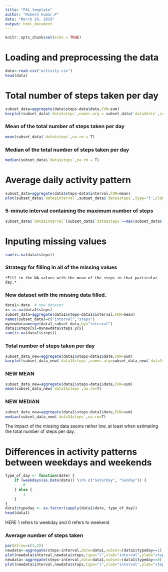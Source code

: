 ```yaml
---
title: "PA1_template"
author: "Mukesh kumar.P"
date: "March 29, 2019"
output: html_document
---
```


```r
knitr::opts_chunk$set(echo = TRUE)
```






# **Loading and preprocessing the data**
```r
data<-read.csv("activity.csv")
head(data)
```



# **Total number of steps taken per day**
```r
subset_data=aggregate(data$steps~data$date,FUN=sum)
barplot(subset_data$`data$steps`,names.arg = subset_data$`data$date`,col=subset_data$`data$date`,main="Total number of steps taken per day",xlab="date",ylab="steps")
```




###     Mean of the total number of steps taken per day
```r
mean(subset_data$`data$steps`,na.rm = T)
```

###     Median of the total number of steps taken per day
```r
median(subset_data$`data$steps`,na.rm = T)
```


# **Average daily activity pattern**
```r
subset_data=aggregate(data$steps~data$interval,FUN=mean)
plot(subset_data$`data$interval`,subset_data$`data$steps`,type="l",xlab="Time  interval",ylab="Average steps",col="red",main="Average daily activity pattern")
```
 
###  **5-minute interval containing the maximum number of steps**
```r
subset_data$`data$interval`[subset_data$`data$steps`==max(subset_data$`data$steps`)]
```

#  **Inputing missing values**
```r
sum(is.na(data$steps))
```

### Strategy for filling in all of the missing values 

    *Fill in the NA values with the mean of the steps in that particular day.*


### New dataset  with the missing data filled.
```r
data1<-data  # new dataset
x<-is.na(data1$steps)
subset_data=aggregate(data1$steps~data1$interval,FUN=mean)
names(subset_data)=c("interval","steps")
mynewdata=merge(data1,subset_data,by="interval")
data1$steps[x]=mynewdata$steps.y[x]
sum(is.na(data1$steps))
```
### Total number of steps taken per day
```r
subset_data_new=aggregate(data1$steps~data1$date,FUN=sum)
barplot(subset_data_new$`data1$steps`,names.arg=subset_data_new$`data1$date`,col=subset_data_new$`data1$date`,xlab="Date",ylab="Steps",main="Steps taken per day")
```

### NEW MEAN
```r
subset_data_new=aggregate(data1$steps~data1$date,FUN=sum)
mean(subset_data_new$`data1$steps`,na.rm=T)
```

### NEW MEDIAN
```r
subset_data_new=aggregate(data1$steps~data1$date,FUN=sum)
median(subset_data_new$`data1$steps`,na.rm=T)
```


The impact of the missing data seems rather low, at least when estimating the total number of steps per day.

# **Differences in activity patterns between weekdays and weekends**

```r
type_of_day <- function(date) {
    if (weekdays(as.Date(date)) %in% c("Saturday", "Sunday")) {
        0
    } else {
        1
    }
}
data1$typeday <- as.factor(sapply(data1$date, type_of_day))
head(data1)
```

HERE  1 refers to weekday and 0 refers to weekend


### Average number of steps taken

```r
par(mfrow=c(1,2))
newdata<-aggregate(steps~interval,data=data1,subset=(data1$typeday==1),FUN=mean)
plot(newdata$interval,newdata$steps,type="l",xlab="interval",ylab="steps",main="Weekdays")
newdata<-aggregate(steps~interval,data=data1,subset=(data1$typeday==0),FUN=mean)
plot(newdata$interval,newdata$steps,type="l",xlab="interval",ylab="steps",main="Weekends")
```




















